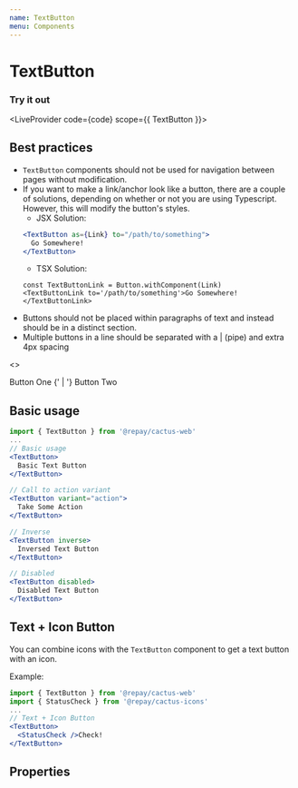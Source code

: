 ```yaml
---
name: TextButton
menu: Components
---
```



# TextButton

### Try it out


<LiveProvider code={code} scope={{ TextButton }}>
  <LiveEditor style={livePreviewStyle} />
  <LiveError />
  <LivePreview />
</LiveProvider>

## Best practices

- `TextButton` components should not be used for navigation between pages without modification.
- If you want to make a link/anchor look like a button, there are a couple of solutions, depending on whether or not you are using Typescript. However, this will modify the button's styles.
  - JSX Solution:
  ```jsx
  <TextButton as={Link} to="/path/to/something">
    Go Somewhere!
  </TextButton>
  ```
  - TSX Solution:
  ```tsx
  const TextButtonLink = Button.withComponent(Link)
  <TextButtonLink to='/path/to/something'>Go Somewhere!</TextButtonLink>
  ```
- Buttons should not be placed within paragraphs of text and instead should be in a distinct section.
- Multiple buttons in a line should be separated with a | (pipe) and extra 4px spacing

<>

<TextButton>
Button One
</TextButton>
{' | '}
<TextButton>
Button Two
</TextButton>
</>

## Basic usage

```jsx
import { TextButton } from '@repay/cactus-web'
...
// Basic usage
<TextButton>
  Basic Text Button
</TextButton>

// Call to action variant
<TextButton variant="action">
  Take Some Action
</TextButton>

// Inverse
<TextButton inverse>
  Inversed Text Button
</TextButton>

// Disabled
<TextButton disabled>
  Disabled Text Button
</TextButton>
```

## Text + Icon Button

You can combine icons with the `TextButton` component to get a text button with an icon.

Example:

```jsx
import { TextButton } from '@repay/cactus-web'
import { StatusCheck } from '@repay/cactus-icons'
...
// Text + Icon Button
<TextButton>
  <StatusCheck />Check!
</TextButton>
```

## Properties

<PropsTable of={TextButton} />
